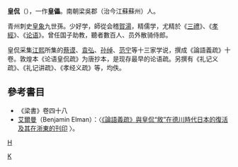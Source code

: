 '''皇侃'''（{{bd|?||?||}}），一作'''皇儡'''。南朝梁吳郡（治今江蘇蘇州）人。

青州刺史[[皇象|皇象]]九世孫。少好学，師從会稽[[賀湯|賀湯]]，精儒学，尤精於《[[三禮|三禮]]》、《[[孝經|孝經]]》、《[[论语|论语]]》。曾任国子助教，聽者數百人、员外散骑侍郎。

皇侃采集[[江熙|江熙]]所集的[[蔡谟|蔡谟]]、[[袁弘|袁弘]]、[[孙绰|孙绰]]、[[范宁|范宁]]等十三家学说，撰成《論語義疏》十卷。敦煌本《论语皇侃疏》为唐抄本，是现存最早的论语疏。另撰有《礼记义疏》、《礼记讲疏》、《孝经义疏》等，均佚。

== 參考書目 ==
*《梁書》卷四十八
*[[艾爾曼|艾爾曼]]（Benjamin Elman）：〈[https://www.princeton.edu/~elman/documents/Elman%20--%20Ningbo%20Article%20on%20Japanese%20edition%20of%20Analects.pdf 《論語義疏》與皇侃“敘”在德川時代日本的復活及其在浙東的刊印] {{Wayback|url=https://www.princeton.edu/~elman/documents/Elman%20--%20Ningbo%20Article%20on%20Japanese%20edition%20of%20Analects.pdf |date=20170305030343 }}〉。

{{China-hist-stub}}
[[category:南北朝政治人物|H]]
[[Category:皇姓|K]]